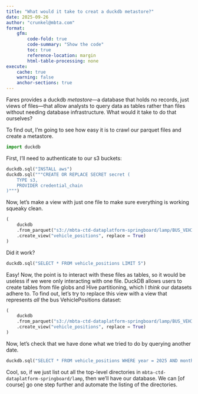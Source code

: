 ```yaml
---
title: "What would it take to creat a duckdb metastore?"
date: 2025-09-26
author: "crunkel@mbta.com"
format:
    gfm:
        code-fold: true
        code-summary: "Show the code"
        toc: true
        reference-location: margin
        html-table-processing: none
execute:
    cache: true
    warning: false
    anchor-sections: true
---
```


Fares provides a duckdb *metastore*---a database that holds no records, just views of files---that allow analysts to query data as tables rather than files without needing database infrastructure.
What would it take to do that ourselves?

To find out, I'm going to see how easy it is to crawl our parquet files and create a metastore.

```python
import duckdb
```

First, I'll need to authenticate to our s3 buckets:

```python
duckdb.sql("INSTALL aws")
duckdb.sql("""CREATE OR REPLACE SECRET secret (
    TYPE s3,
    PROVIDER credential_chain
)""")
```

Now, let's make a view with just one file to make sure everything is working squeaky clean.

```python
(
    duckdb
    .from_parquet("s3://mbta-ctd-dataplatform-springboard/lamp/BUS_VEHICLE_POSITIONS/year=2025/month=9/day=26/2025-09-26T00:00:00.parquet")
    .create_view("vehicle_positions", replace = True)
)
```

Did it work?

```python
duckdb.sql("SELECT * FROM vehicle_positions LIMIT 5")
```

Easy!
Now, the point is to interact with these files as tables, so it would be useless if we were only interacting with one file.
DuckDB allows users to create tables from file globs and Hive partitioning, which I *think* our datasets adhere to.
To find out, let's try to replace this view with a view that represents *all* the bus VehiclePositions dataset:

```python
(
    duckdb
    .from_parquet("s3://mbta-ctd-dataplatform-springboard/lamp/BUS_VEHICLE_POSITIONS/*/*/*/*.parquet", hive_partitioning = True)
    .create_view("vehicle_positions", replace = True)
)
```

Now, let's check that we have done what we tried to do by querying another date.

```python
duckdb.sql("SELECT * FROM vehicle_positions WHERE year = 2025 AND month = 5 AND day = 1 LIMIT 5")
```

Cool, so, if we just list out all the top-level directories in `mbta-ctd-dataplatform-springboard/lamp`, then we'll have our database.
We can [of course] go one step further and automate the listing of the directories.

